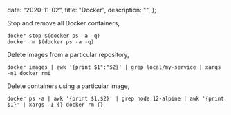 
  date: "2020-11-02",
  title: "Docker",
  description: "",
};


Stop and remove all Docker containers,

```shell
docker stop $(docker ps -a -q)
docker rm $(docker ps -a -q)
```

Delete images from a particular repository,

```shell
docker images | awk '{print $1":"$2}' | grep local/my-service | xargs -n1 docker rmi
```

Delete containers using a particular image,

```shell
docker ps -a | awk '{print $1,$2}' | grep node:12-alpine | awk '{print $1}' | xargs -I {} docker rm {}
```
